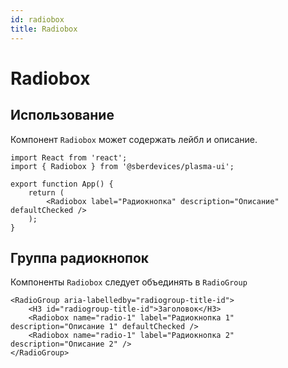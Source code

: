 ```yaml
---
id: radiobox
title: Radiobox
---
```



# Radiobox
<Description name="Radiobox" />
<PropsTable name="Radiobox" />

## Использование
Компонент `Radiobox` может содержать лейбл и описание.

```tsx live
import React from 'react';
import { Radiobox } from '@sberdevices/plasma-ui';

export function App() {
    return (
        <Radiobox label="Радиокнопка" description="Описание" defaultChecked />
    );
}
```

## Группа радиокнопок
Компоненты `Radiobox` следует объединять в `RadioGroup`
```tsx live
<RadioGroup aria-labelledby="radiogroup-title-id">
    <H3 id="radiogroup-title-id">Заголовок</H3>
    <Radiobox name="radio-1" label="Радиокнопка 1" description="Описание 1" defaultChecked />
    <Radiobox name="radio-1" label="Радиокнопка 2" description="Описание 2" />
</RadioGroup>
```
